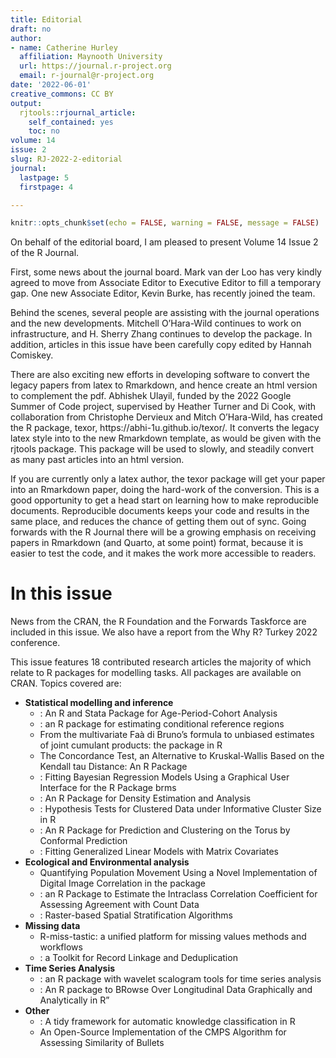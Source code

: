 ```yaml
---
title: Editorial
draft: no
author:
- name: Catherine Hurley
  affiliation: Maynooth University
  url: https://journal.r-project.org
  email: r-journal@r-project.org
date: '2022-06-01'
creative_commons: CC BY
output:
  rjtools::rjournal_article:
    self_contained: yes
    toc: no
volume: 14
issue: 2
slug: RJ-2022-2-editorial
journal:
  lastpage: 5
  firstpage: 4

---
```




```r
knitr::opts_chunk$set(echo = FALSE, warning = FALSE, message = FALSE)

```


On behalf of the editorial board, I am pleased to present Volume 14 Issue 2 of the R Journal.

First, some news about the journal board.  Mark van der Loo has very kindly agreed to move from Associate Editor to Executive Editor to fill a temporary gap. One new Associate Editor, Kevin Burke, has recently joined the team. 


Behind the scenes, several people are assisting with the journal operations and the new developments. Mitchell O'Hara-Wild continues to work on infrastructure, and H. Sherry Zhang continues to develop the  \pkg{rjtools} package. In addition, articles in this issue have been carefully copy edited by Hannah Comiskey.

There are also exciting new efforts in developing software to convert the legacy papers from latex to Rmarkdown, and hence create an html version to complement the pdf. Abhishek Ulayil, funded by the 2022 Google Summer of Code project, supervised by Heather Turner and Di Cook, with collaboration from Christophe Dervieux and Mitch O'Hara-Wild, has created the R package, texor, https://abhi-1u.github.io/texor/. It converts the legacy latex style into to the new Rmarkdown template, as would be given with the rjtools package. This package will be used to slowly, and steadily convert as many past articles into an html version.

If you are currently only a latex author, the texor package will get your paper into an Rmarkdown paper, doing the hard-work of the conversion. This is a good opportunity to get a head start on learning how to make reproducible documents. Reproducible documents keeps your code and results in the same place, and reduces the chance of getting them out of sync. Going forwards with the R Journal there will be a growing emphasis on receiving papers in Rmarkdown (and Quarto, at some point) format, because it is easier to test the code, and it makes the work more accessible to readers.

# In this issue

News from the CRAN, the R Foundation and the Forwards Taskforce are included in this issue. We also have a  report from the Why R? Turkey 2022 conference.

This issue features 18 contributed research articles the majority of which relate to R packages
for modelling tasks. All packages are available on CRAN. Topics covered are:

   
- **Statistical modelling and inference**
  - \pkg{APCI}: An R and Stata Package for Age-Period-Cohort Analysis
  - \pkg{refreg}: an R package for estimating conditional reference regions
  - From the multivariate Faà di Bruno's formula to unbiased estimates of joint cumulant products: the \pkg{kStatistics} package in R
   - The Concordance Test, an Alternative to Kruskal-Wallis Based on the Kendall tau Distance: An R Package
   - \pkg{shinybrms}: Fitting Bayesian Regression Models Using a Graphical User Interface for the R Package brms
   - \pkg{PDFEstimator}: An R Package for Density Estimation and Analysis
   - \pkg{htestClust}: Hypothesis Tests for Clustered Data under Informative Cluster Size in R
   - \pkg{ClusTorus}: An R Package for Prediction and Clustering on the Torus by Conformal Prediction
   - \pkg{TensorTest2D}: Fitting Generalized Linear Models with Matrix Covariates




- **Ecological and Environmental analysis**
   - Quantifying Population Movement Using a Novel Implementation of Digital Image Correlation in the \pkg{ICvectorfields} package
   - \pkg{iccCounts}: an R Package to Estimate the Intraclass Correlation Coefficient for Assessing Agreement with Count Data
   - \pkg{rassta}: Raster-based Spatial Stratification Algorithms

- **Missing data**
   - R-miss-tastic: a unified platform for missing values methods and workflows
   - \pkg{reclin2}: a Toolkit for Record Linkage and Deduplication

- **Time Series Analysis**
   -  \pkg{wavScalogram}: an R package with wavelet scalogram tools for time series analysis
  -  \pkg{brolgar}: An R package to BRowse Over Longitudinal Data Graphically and Analytically in R"
 

- **Other**
  - \pkg{akc}: A tidy framework for automatic knowledge classification in R
   - An Open-Source Implementation of the CMPS Algorithm for Assessing Similarity of Bullets

<!-- - **Temporal and spatial methods methods** -->


<!--     rassta: Raster-based Spatial Stratification Algorithms -->

<!-- - **Inferential methods** -->
<!--     - The Concordance Test, an Alternative to Kruskal-Wallis Based on the Kendall tau Distance: An R Package -->
<!--     - \pkg{htestClust}: Hypothesis Tests for Clustered Data under Informative Cluster Size in R -->


<!-- - **Tidy data**    -->

<!-- - **Statistical mopdelling**    -->
<!--     -  -->
<!--     -  -->
<!--     - \pkg{refreg}: an R package for estimating conditional reference regions -->
<!--     - \pkg{TensorTest2D}: Fitting Generalized Linear Models with Matrix Covariates -->


<!-- - **Machine learning** -->

<!-- - **Other topics** -->


<!--    R-miss-tastic: a unified platform for missing values methods and workflows -->

<!-- - **Applications** -->
<!--    An Open-Source Implementation of the CMPS Algorithm for Assessing Similarity of Bullets -->
<!--          reclin2: a Toolkit for Record Linkage and Deduplication -->
